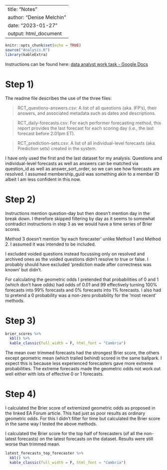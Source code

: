 
---
title: "Notes"
author: "Denise Melchin"
date: "2023-01-27"
output: html_document
---

```r
knitr::opts_chunk$set(echo = TRUE)
source("Analysis.R")
library(kableExtra)
```


Instructions can be found here: [data analyst work task - Google Docs](https://docs.google.com/document/d/1zO4seXRid9TdlBapb5u6pYPrgWo443BLZ763g8GqpUk/edit)

# Step 1)

The readme file describes the use of the three files:

>RCT_questions-answers.csv: A list of all questions (aka. IFP's), their answers, and associated metadata such as dates and descriptions.

>RCT_daily-forecasts.csv: For each performer forecasting method, this report provides the last forecast for each scoring day (i.e., the last forecast before 2:01pm ET).

>RCT_prediction-sets.csv: A list of all individual-level forecasts (aka. Prediction sets) created in the system.

I have only used the first and the last dataset for my analysis. Questions and individual-level forecasts as well as answers can be matched via question_id as well as answer_sort_order, so we can see how forecasts are resolved. I assumed membership_guid was something akin to a member ID albeit I am less confident in this now.

# Step 2)

Instructions mention question-day but then doesn't mention day in the break down. I therefore skipped filtering by day as it seems to somewhat contradict instructions in step 3 as we would have a time series of Brier scores.

Method 3 doesn’t mention ‘by each forecaster’ unlike Method 1 and Method 2. I assumed it was intended to be included.

I excluded voided questions instead focussing only on resolved and archived ones as the voided questions didn’t resolve to true or false.
I probably should have excluded ‘prediction made after correctness was known’ but didn't.

For calculating the geometric odds I pretended that probabilities of 0 and 1 (which don’t have odds) had odds of 0.01 and 99 effectively turning 100% forecasts into 99% forecasts and 0% forecasts into 1% forecasts. I also had to pretend a 0 probability was a non-zero probability for the ‘most recent’ methods.

# Step 3)

```r
brier_scores %>% 
  kbl() %>% 
  kable_classic(full_width = F, html_font = "Cambria")
```

The mean over trimmed forecasts had the strongest Brier score, the others except geometric mean (which trailed behind) scored in the same ballpark. I expect this is because less experienced forecasters gave more extreme probabilities. The extreme forecasts made the geometric odds not work out well either with lots of effective 0 or 1 forecasts.

# Step 4)

I calculated the Brier score of extremized geometric odds as proposed in the linked EA Forum article. This had just as poor results as ordinary geometric odds. For this I didn’t filter for time but calculated the Brier score in the same way I tested the above methods.

I calculated the Brier score for the top half of forecasters (of all the non-latest forecasts) on the latest forecasts on the dataset. Results were still worse than trimmed mean. 

```r
latest_forecasts_top_forecaster %>% 
  kbl() %>% 
  kable_classic(full_width = F, html_font = "Cambria")
```